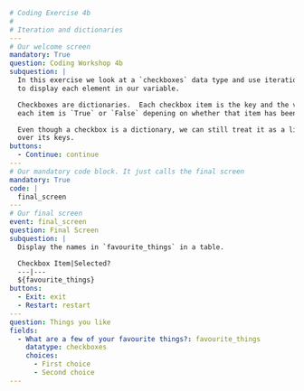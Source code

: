 ```yml
# Coding Exercise 4b
#
# Iteration and dictionaries
---
# Our welcome screen
mandatory: True
question: Coding Workshop 4b
subquestion: |
  In this exercise we look at a `checkboxes` data type and use iteration
  to display each element in our variable.

  Checkboxes are dictionaries.  Each checkbox item is the key and the value of
  each item is `True` or `False` depening on whether that item has been checked or not.

  Even though a checkbox is a dictionary, we can still treat it as a list by iterating
  over its keys.
buttons:
  - Continue: continue
---
# Our mandatory code block. It just calls the final screen
mandatory: True
code: |
  final_screen
---
# Our final screen
event: final_screen
question: Final Screen
subquestion: |
  Display the names in `favourite_things` in a table.

  Checkbox Item|Selected?
  ---|---
  ${favourite_things}
buttons:
  - Exit: exit
  - Restart: restart
---
question: Things you like
fields:
  - What are a few of your favourite things?: favourite_things
    datatype: checkboxes
    choices:
      - First choice
      - Second choice
---
```